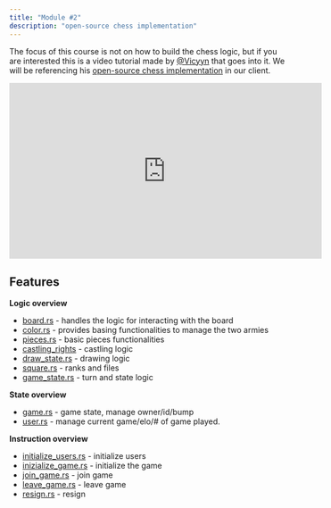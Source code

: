 ```yaml
---
title: "Module #2"
description: "open-source chess implementation"
---
```


The focus of this course is not on how to build the chess logic, but if you are interested this is a video tutorial made by [@Vicyyn](https://twitter.com/vicyyn) that goes into it. We will be referencing his [open-source chess implementation](https://github.com/vicyyn/sol-chess) in our client. 

<iframe
  width="560"
  height="315"
  src="https://www.youtube.com/embed/ujd038IjgpI"
  title="YouTube video player"
  frameborder="0"
  allow="accelerometer; autoplay; clipboard-write; encrypted-media; gyroscope; picture-in-picture"
  allowfullscreen
></iframe>



## Features

**Logic overview**
- [board.rs](https://github.com/vicyyn/sol-chess/blob/main/programs/sol-chess/src/models/board.rs) - handles the logic for interacting with the board
- [color.rs](https://github.com/vicyyn/sol-chess/blob/main/programs/sol-chess/src/models/color.rs) - provides basing functionalities to manage the two armies 
- [pieces.rs](https://github.com/vicyyn/sol-chess/blob/main/programs/sol-chess/src/models/piece.rs) - basic pieces functionalities
- [castling_rights](https://github.com/vicyyn/sol-chess/blob/main/programs/sol-chess/src/models/castling_right.rs) - castling logic
- [draw_state.rs](https://github.com/vicyyn/sol-chess/blob/main/programs/sol-chess/src/models/draw_state.rs) -  drawing logic
- [square.rs](https://github.com/vicyyn/sol-chess/blob/main/programs/sol-chess/src/models/square.rs) - ranks and files
- [game_state.rs](https://github.com/vicyyn/sol-chess/blob/main/programs/sol-chess/src/models/game_state.rs) - turn and state logic

**State overview**
- [game.rs](https://github.com/vicyyn/sol-chess/blob/main/programs/sol-chess/src/states/game.rs) - game state, manage owner/id/bump
- [user.rs](https://github.com/vicyyn/sol-chess/blob/main/programs/sol-chess/src/states/user.rs) - manage current game/elo/# of game played.

**Instruction overview**
- [initialize_users.rs](https://github.com/vicyyn/sol-chess/blob/main/programs/sol-chess/src/contexts/initialize_user.rs) - initialize users 
- [inizialize_game.rs](https://github.com/vicyyn/sol-chess/blob/main/programs/sol-chess/src/contexts/initialize_game.rs) - initialize the game
- [join_game.rs](https://github.com/vicyyn/sol-chess/blob/main/programs/sol-chess/src/contexts/join_game.rs) - join game
- [leave_game.rs](https://github.com/vicyyn/sol-chess/blob/main/programs/sol-chess/src/contexts/leave_game.rs) - leave game
- [resign.rs](https://github.com/vicyyn/sol-chess/blob/main/programs/sol-chess/src/contexts/resign.rs) - resign
